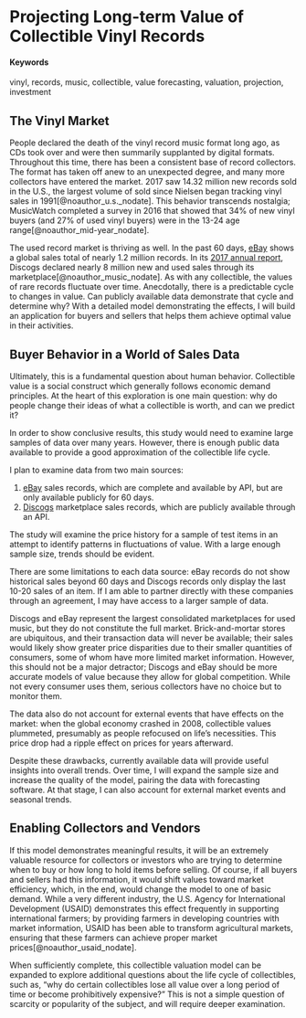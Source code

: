 # Projecting Long-term Value of Collectible Vinyl Records {#vinyl-value}

#### Keywords {-}

vinyl, records, music, collectible, value forecasting, valuation, projection, investment

## The Vinyl Market

People declared the death of the vinyl record music format long ago, as CDs took over and were then summarily supplanted by digital formats. Throughout this time, there has been a consistent base of record collectors. The format has taken off anew to an unexpected degree, and many more collectors have entered the market. 2017 saw 14.32 million new records sold in the U.S., the largest volume of sold since Nielsen began tracking vinyl sales in 1991[@noauthor_u.s._nodate]. This behavior transcends nostalgia; MusicWatch completed a survey in 2016 that showed that 34% of new vinyl buyers (and 27% of used vinyl buyers) were in the 13-24 age range[@noauthor_mid-year_nodate].

The used record market is thriving as well. In the past 60 days, [eBay](https://www.ebay.com/sch/Records/176985/i.html?_from=R40&_nkw&LH_ItemCondition=3000&LH_PrefLoc=2&LH_Complete=1&LH_Sold=1&rt=nc&_trksid=p2045573.m1684) shows a global sales total of nearly 1.2 million records. In its [2017 annual report](https://blog.discogs.com/en/state-of-discogs-2017/), Discogs declared nearly 8 million new and used sales through its marketplace[@noauthor_music_nodate]. As with any collectible, the values of rare records fluctuate over time. Anecdotally, there is a predictable cycle to changes in value. Can publicly available data demonstrate that cycle and determine why? With a detailed model demonstrating the effects, I will build an application for buyers and sellers that helps them achieve optimal value in their activities.

## Buyer Behavior in a World of Sales Data
Ultimately, this is a fundamental question about human behavior. Collectible value is a social construct which generally follows economic demand principles. At the heart of this exploration is one main question: why do people change their ideas of what a collectible is worth, and can we predict it?

In order to show conclusive results, this study would need to examine large samples of data over many years. However, there is enough public data available to provide a good approximation of the collectible life cycle. 

I plan to examine data from two main sources:

1. [eBay](https://www.ebay.com) sales records, which are complete and available by API, but are only available publicly for 60 days.
2. [Discogs](https://www.discogs.com) marketplace sales records, which are publicly available through an API. 

The study will examine the price history for a sample of test items in an attempt to identify patterns in fluctuations of value. With a large enough sample size, trends should be evident. 

There are some limitations to each data source: eBay records do not show historical sales beyond 60 days and Discogs records only display the last 10-20 sales of an item. If I am able to partner directly with these companies through an agreement, I may have access to a larger sample of data.  

Discogs and eBay represent the largest consolidated marketplaces for used music, but they do not constitute the full market. Brick-and-mortar stores are ubiquitous, and their transaction data will never be available; their sales would likely show greater price disparities due to their smaller quantities of consumers, some of whom have more limited market information. However, this should not be a major detractor; Discogs and eBay should be more accurate models of value because they allow for global competition. While not every consumer uses them, serious collectors have no choice but to monitor them. 

The data also do not account for external events that have effects on the market: when the global economy crashed in 2008, collectible values plummeted, presumably as people refocused on life’s necessities. This price drop had a ripple effect on prices for years afterward. 

Despite these drawbacks, currently available data will provide useful insights into overall trends. Over time, I will expand the sample size and increase the quality of the model, pairing the data with forecasting software. At that stage, I can also account for external market events and seasonal trends.


## Enabling Collectors and Vendors

If this model demonstrates meaningful results, it will be an extremely valuable resource for collectors or investors who are trying to determine when to buy or how long to hold items before selling. Of course, if all buyers and sellers had this information, it would shift values toward market efficiency, which, in the end, would change the model to one of basic demand. While a very different industry, the U.S. Agency for International Development (USAID) demonstrates this effect frequently in supporting international farmers; by providing farmers in developing countries with market information, USAID has been able to transform agricultural markets, ensuring that these farmers can achieve proper market prices[@noauthor_usaid_nodate].

When sufficiently complete, this collectible valuation model can be expanded to explore additional questions about the life cycle of collectibles, such as, “why do certain collectibles lose all value over a long period of time or become prohibitively expensive?” This is not a simple question of scarcity or popularity of the subject, and will require deeper examination. 
